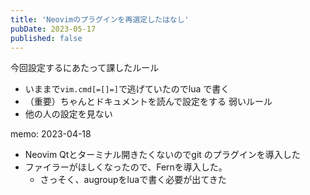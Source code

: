 ```yaml
---
title: 'Neovimのプラグインを再選定したはなし'
pubDate: 2023-05-17
published: false
---
```


今回設定するにあたって課したルール
- いままで`vim.cmd[=[]=]`で逃げていたのでlua で書く
- （重要）ちゃんとドキュメントを読んで設定をする
弱いルール
- 他の人の設定を見ない

memo:
2023-04-18
- Neovim Qtとターミナル開きたくないのでgit のプラグインを導入した
- ファイラーがほしくなったので、Fernを導入した。
  - さっそく、augroupをluaで書く必要が出てきた


